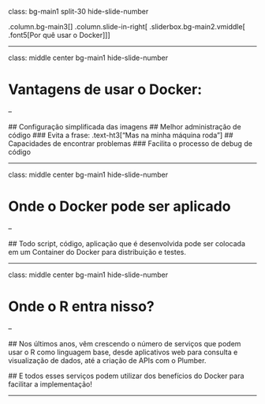 class: bg-main1 split-30 hide-slide-number

.column.bg-main3[
]
.column.slide-in-right[
.sliderbox.bg-main2.vmiddle[
.font5[Por quê usar o Docker]
]]

---

class: middle center bg-main1 hide-slide-number

# Vantagens de usar o Docker:

--

  ## Configuração simplificada das imagens
  ## Melhor administração de código
  ### Evita a frase: .text-ht3["Mas na minha máquina roda"]
  ## Capacidades de encontrar problemas
  ### Facilita o processo de debug de código
        
---

class: middle center bg-main1 hide-slide-number

# Onde o Docker pode ser aplicado

--
  
  ## Todo script, código, aplicação que é desenvolvida pode ser colocada em um Container do Docker para distribuição e testes.
  
--- 

class: middle center bg-main1 hide-slide-number
  
# Onde o R entra nisso?

--
  
  ## Nos últimos anos, vêm crescendo o número de serviços que podem usar o R como linguagem base, desde aplicativos web para consulta e visualização de dados, até a criação de APIs com o Plumber.
  
  ## E todos esses serviços podem utilizar dos benefícios do Docker para facilitar a implementação!
  
---